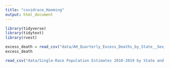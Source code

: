 ```yaml
---
title: "covidrace_Haoming"
output: html_document
---
```


```r
library(tidyverse)
library(tidytext)
library(rvest)
```

```r

excess_death = read_csv("data/AH_Quarterly_Excess_Deaths_by_State__Sex__Age__and_Race.csv")
excess_death

read_csv("data/Single-Race Population Estimates 2010-2019 by State and Single-Year Age (21).txt")

```

